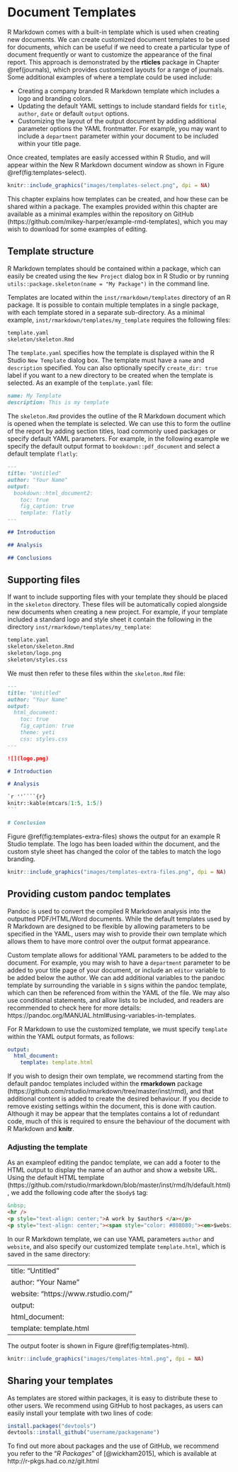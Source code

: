 # Document Templates {#document-templates}

R Markdown comes with a built-in template which is used when creating new documents. We can create customized document templates to be used for documents, which can be useful if we need to create a particular type of document frequently or want to customize the appearance of the final report. This approach is demonstrated by the **rticles** package in Chapter \@ref(journals), which provides customized layouts for a range of journals. Some additional examples of where a template could be used include:

- Creating a company branded R Markdown template which includes a logo and branding colors.
- Updating the default YAML settings to include standard fields for `title`, `author`, `date` or default `output` options.
- Customizing the layout of the output document by adding additional parameter options the YAML frontmatter. For example, you may want to include a `department` parameter within your document to be included within your title page.

Once created, templates are easily accessed within R Studio, and will appear within the New R Markdown document window as shown in Figure \@ref(fig:templates-select).

```r
knitr::include_graphics("images/templates-select.png", dpi = NA)
```

This chapter explains how templates can be created, and how these can be shared within a package. The examples provided within this chapter are available as a minimal examples within the repository on GitHub (https://github.com/mikey-harper/example-rmd-templates), which you may wish to download for some examples of editing. 

<!--- Feel free to fork this repository if you want to host it yourself. Also may want to make a short repository name --->

## Template structure

R Markdown templates should be contained within a package, which can easily be created using the `New Project` dialog box in R Studio or by running `utils::package.skeleton(name = "My Package")` in the command line.

Templates are located within the `inst/rmarkdown/templates` directory of an R package. It is possible to contain multiple templates in a single package, with each template stored in a separate sub-directory. As a minimal example, `inst/rmarkdown/templates/my_template` requires the following files:

```markdown
template.yaml 
skeleton/skeleton.Rmd 
```

The `template.yaml` specifies how the template is displayed within the R Studio `New Template` dialog box. The template must have a `name` and `description` specified. You can also optionally specify  `create_dir: true` label if you want to a new directory to be created when the template is selected. As an example of the `template.yaml` file:

```markdown
name: My Template
description: This is my template
```

The `skeleton.Rmd` provides the outline of the R Markdown document which is opened when the template is selected. We can use this to form the outline of the report by adding section titles, load commonly used packages or specify default YAML parameters. For example, in the following example we specify the default output format to `bookdown::pdf_document` and select a default template `flatly`:

```markdown
---
title: "Untitled"
author: "Your Name"
output:
  bookdown::html_document2:
    toc: true
    fig_caption: true
    template: flatly
---

## Introduction

## Analysis

## Conclusions
```

## Supporting files

If want to include supporting files with your template they should be placed in the `skeleton` directory. These files will be automatically copied alongside new documents when creating a new project. For example, if your template included a standard logo and style sheet it contain the following in the directory `inst/rmarkdown/templates/my_template`:

```markdown
template.yaml 
skeleton/skeleton.Rmd 
skeleton/logo.png 
skeleton/styles.css 
```

We must then refer to these files within the `skeleton.Rmd` file:

````markdown
---
title: "Untitled"
author: "Your Name"
output:
  html_document:
    toc: true
    fig_caption: true
    theme: yeti
    css: styles.css
---

![](logo.png)

# Introduction

# Analysis

`r ''````{r}
knitr::kable(mtcars[1:5, 1:5])
```

# Conclusion
````

Figure \@ref(fig:templates-extra-files) shows the output for an example R Studio template. The logo has been loaded within the document, and the custom style sheet has changed the color of the tables to match the logo branding.

```r
knitr::include_graphics("images/templates-extra-files.png", dpi = NA)
```

## Providing custom pandoc templates {#pandoc-templates}

Pandoc is used to convert the compiled R Markdown analysis into the outputted PDF/HTML/Word documents. While the default templates used by R Markdown are designed to be flexible by allowing parameters to be specified in the YAML, users may wish to provide their own template which allows them to have more control over the output format appearance.

Custom template allows for additional YAML parameters to be added to the document. For example, you may wish to have a `department` parameter to be added to your title page of your document, or include an `editor` variable to be added below the author. We can add additional variables to the pandoc template by surrounding the variable in `$` signs within the pandoc template, which can then be referenced from within the YAML of the file. We may also use conditional statements, and allow lists to be included, and readers are recommended to check here for more details: https://pandoc.org/MANUAL.html#using-variables-in-templates.

For R Markdown to use the customized template, we must specify `template` within the YAML output formats, as follows:

```yaml
output:
  html_document:
    template: template.html
```

If you wish to design their own template, we recommend starting from the default pandoc templates included within the **rmarkdown** package (https://github.com/rstudio/rmarkdown/tree/master/inst/rmd), and that additional content is added to create the desired behaviour. If you decide to remove existing settings within the document, this is done with caution. Although it may be appear that the templates contains a lot of redundant code, much of this is required to ensure the behaviour of the document with R Markdown and **knitr**.

### Adjusting the template

As an exampleof editing the pandoc template, we can add a footer to the HTML output to display the name of an author and show a website URL. Using the default HTML template (https://github.com/rstudio/rmarkdown/blob/master/inst/rmd/h/default.html), we add the following code after the `$body$` tag:

```html
&nbsp;
<hr />
<p style="text-align: center;">A work by $author$ </a></p>
<p style="text-align: center;"><span style="color: #808080;"><em>$website$</em></span></p>
```

In our R Markdown template, we can use YAML parameters `author` and `website`, and also specify our customized template `template.html`, which is saved in the same directory:

---
title: "Untitled"
author: "Your Name"
website: "https://www.rstudio.com/"
output:
  html_document:
    template: template.html
---

The output footer is shown in Figure \@ref(fig:templates-html).

```r
knitr::include_graphics("images/templates-html.png", dpi = NA)
```

## Sharing your templates

As templates are stored within packages, it is easy to distribute these to other users. We recommend using GitHub to host packages, as users can easily install your template with two lines of code:

```r
install.packages("devtools")
devtools::install_github("username/packagename")
```

To find out more about packages and the use of GitHub, we recommend you refer to the "*R Packages*" of [@wickham2015], which is available at http://r-pkgs.had.co.nz/git.html
